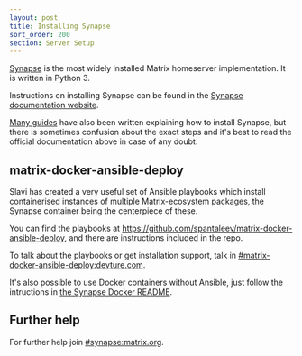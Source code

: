 ```yaml
---
layout: post
title: Installing Synapse
sort_order: 200
section: Server Setup
---
```


[Synapse](https://github.com/matrix-org/synapse/) is the most widely installed Matrix homeserver implementation. It is written in Python 3.

Instructions on installing Synapse can be found in the [Synapse documentation website](https://matrix-org.github.io/synapse/latest/setup/installation.html).

[Many guides](https://matrix.org/docs/guides/#installing-synapse) have also been written explaining how to install Synapse, but there is sometimes confusion about the exact steps and it's best to read the official documentation above in case of any doubt.

## matrix-docker-ansible-deploy

Slavi has created a very useful set of Ansible playbooks which install containerised instances of multiple Matrix-ecosystem packages, the Synapse container being the centerpiece of these.

You can find the playbooks at <https://github.com/spantaleev/matrix-docker-ansible-deploy>, and there are instructions included in the repo.

To talk about the playbooks or get installation support, talk in [#matrix-docker-ansible-deploy:devture.com](https://matrix.to/#/#matrix-docker-ansible-deploy:devture.com).

It's also possible to use Docker containers without Ansible, just follow the intructions in [the Synapse Docker README](https://github.com/matrix-org/synapse/tree/master/docker).

## Further help

For further help join [#synapse:matrix.org](https://matrix.to/#/#synapse:matrix.org).
